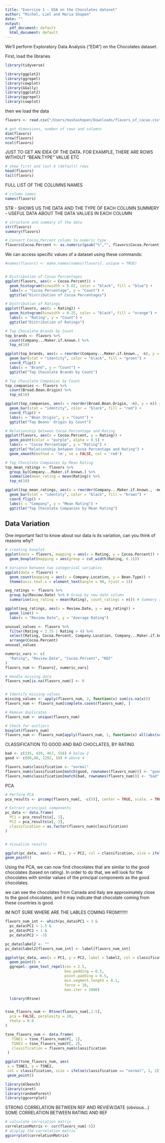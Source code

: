 ```yaml
---
title: "Exercise 1 - EDA on the Chocolates dataset"
author: "Michal, Liel and Maria Shopen"
date: ""
output:
  pdf_document: default
  html_document: default
---
```


We'll perform Exploratory Data Analysis ("EDA") on the Chocolates dataset.

First, load the libraries

```r
library(tidyverse)
```
```r
library(ggplot2)
library(ggrepel)
library(cowplot)
library(GGally)
library(ggplot2)
library(ggrepel)
library(cowplot)
```

then we load the data

```r

flavors <- read.csv("/Users/mashashopen/Downloads/flavors_of_cacao.csv", header = TRUE)

```



```r
# get dimensions, number of rows and columns
dim(flavors)
nrow(flavors) 
ncol(flavors)
```


JUST TO GET AN IDEA OF THE DATA. FOR EXAMPLE, THERE ARE ROWS WITHOUT "BEAN.TYPE" VALUE ETC

```r
# show first and last 6 (default) rows
head(flavors)
tail(flavors)

```
FULL LIST OF THE COLUMNS NAMES


```r
# column names
names(flavors)
```

STR - SHOWS US THE DATA AND THE TYPE OF EACH COLUMN
SUMMERY - USEFUL DATA ABOUT THE DATA VALUES IN EACH COLUMN

```r
# structure and summary of the data
str(flavors)
summary(flavors)
```


```r
# Convert Cocoa.Percent column to numeric type
flavors$Cocoa.Percent <- as.numeric(gsub("%","", flavors$Cocoa.Percent))
```




We can access specific values of a dataset using these commands:

```r

#names(flavors) <- make.names(names(flavors), unique = TRUE)



```


```r
# Distribution of Cocoa Percentages
ggplot(flavors, aes(x = Cocoa.Percent)) +
  geom_histogram(binwidth = 0.02, color = "black", fill = "blue") +
  labs(x = "Cocoa Percentage", y = "Count") +
  ggtitle("Distribution of Cocoa Percentages")

```

```r
# Distribution of Ratings
ggplot(flavors, aes(x = Rating)) +
  geom_histogram(binwidth = 0.25, color = "black", fill = "orange") +
  labs(x = "Rating", y = "Count") +
  ggtitle("Distribution of Ratings")
```

```r
# Top Chocolate Brands by Count
top_brands <- flavors %>% 
  count(Company...Maker.if.known.) %>% 
  top_n(10)
```


```r

ggplot(top_brands, aes(x = reorder(Company...Maker.if.known., -n), y = n)) +
  geom_bar(stat = "identity", color = "black", fill = "green") +
  coord_flip() +
  labs(x = "Brand", y = "Count") +
  ggtitle("Top Chocolate Brands by Count")

# Top Chocolate Companies by Count
top_companies <- flavors %>% 
  count(Broad.Bean.Origin) %>% 
  top_n(10)
```


```r
ggplot(top_companies, aes(x = reorder(Broad.Bean.Origin, -n), y = n)) +
  geom_bar(stat = "identity", color = "black", fill = "red") +
  coord_flip() +
  labs(x = "Bean Origin", y = "Count") +
  ggtitle("Top Beans' Origin by Count")

# Relationship between Cocoa Percentage and Rating
ggplot(flavors, aes(x = Cocoa.Percent, y = Rating)) +
  geom_point(color = "purple", alpha = 0.5) +
  labs(x = "Cocoa Percentage", y = "Rating") +
  ggtitle("Relationship between Cocoa Percentage and Rating") +
  geom_smooth(method = 'lm', se = FALSE, col = 'red')
```



```r

# Top Chocolate Companies by Mean Rating
top_mean_ratings <- flavors %>% 
  group_by(Company...Maker.if.known.) %>% 
  summarize(mean_rating = mean(Rating)) %>% 
  top_n(10)

ggplot(top_mean_ratings, aes(x = reorder(Company...Maker.if.known., -mean_rating), y = mean_rating)) +
  geom_bar(stat = "identity", color = "black", fill = "brown") +
  coord_flip() +
  labs(x = "Company", y = "Mean Rating") +
  ggtitle("Top Chocolate Companies by Mean Rating")


```


## Data Variation

One important fact to know about our data is its variation, can you think of reasons why? 




```r
# creating boxplot
ggplot(data = flavors, mapping = aes(x = Rating, y = Cocoa.Percent)) + 
  geom_boxplot(mapping = aes(group = cut_width(Rating, 0.1)))

# Variance between two categorical variables
ggplot(data = flavors) +
  geom_count(mapping = aes(x = Company.Location, y = Bean.Type)) +
  theme(axis.text.x = element_text(angle = 90, hjust = 1))

```



```r
avg_ratings <- flavors %>% 
  group_by(Review.Date) %>% # Group by new date column
  summarise(avg_rating = mean(Rating), count_ratings = n()) # Summary stats

ggplot(avg_ratings, aes(x = Review.Date, y = avg_rating)) +
  geom_line() +
  labs(x = "Review Date", y = "Average Rating")

```




```r
unusual_values <- flavors %>% 
  filter(Rating < 2.75 | Rating > 4) %>% 
  select(Rating, Cocoa.Percent, Company.Location, Company...Maker.if.known., Bean.Type) %>%
  arrange(Cocoa.Percent)
unusual_values
```




```r

numeric_vars <- c(
  "Rating", "Review.Date", "Cocoa.Percent", "REF"
)
flavors_num <- flavors[, numeric_vars]

# Handle missing data
flavors_num[is.na(flavors_num)] <- 0


# Identify missing values
missing_values <- apply(flavors_num, 2, function(x) sum(is.na(x)))
flavors_num <- flavors_num[complete.cases(flavors_num), ]

# Remove duplicates
flavors_num <- unique(flavors_num)

# Check for outliers
boxplot(flavors_num)
flavors_num <- flavors_num[apply(flavors_num, 1, function(x) all(abs(scale(x)) < 3)), ]

```
CLASSIFICATION TO GOOD AND BAD CHOCLATES, BY RATING

```r

bad <- c(335, 439, 467, 556) # below 2
good <- c(88,80, 1292, 58) # above 4

flavors_num$classification <- "normal"
flavors_num$classification[match(good, rownames(flavors_num))] <- "good"
flavors_num$classification[match(bad, rownames(flavors_num))] <- "bad"

```


PCA

```r

# Perform PCA
pca_results <- prcomp(flavors_num[, -c(5)], center = TRUE, scale. = TRUE)

# Extract principal components
pc_data <- data.frame(
  PC1 = pca_results$x[, 1],
  PC2 = pca_results$x[, 2],
  classification = as.factor(flavors_num$classification)
)


# Visualize results

ggplot(pc_data, aes(x = PC1, y = PC2, col = classification, size = ifelse(classification == "normal", 1, 2))) +
geom_point() 
```



Using the PCA, we can now find chocolates that are similar to the good chocolates (based on rating).
In order to do that, we will look for the chocolates with similar values of the principal components as the good chocolates.

we can see the chocolates from Canada and Italy are approximately close to the good chocolates, and it may indicate that chocolate coming from these countries is good.



##################### IM NOT SURE WHERE ARE THE LABLES COMING FROM!!!!!!!#############################

```r
flavors_num_int <- which(pc_data$PC1 < 3 &
  pc_data$PC1 > 1.5 &
  pc_data$PC2 < 1 &
  pc_data$PC2 > -3)

pc_data$label2 <- ""
pc_data$label2[flavors_num_int] <- label[flavors_num_int]

ggplot(pc_data, aes(x = PC1, y = PC2, label = label2, col = classification, size = ifelse(classification == "normal", 1, 2))) +
  geom_point() +
  ggrepel::geom_text_repel(cex = 2.5, 
                           box.padding = 0.5, 
                           point.padding = 0.5, 
                           min.segment.length = 0.1,
                           force = 10,
                           max.iter = 1000)
```


```r
  library(Rtsne)


tsne_flavors_num <- Rtsne(flavors_num[,1:5],
  pca = FALSE, perplexity = 10,
  theta = 0.0
)

tsne_flavors_num <- data.frame(
   TSNE1 = tsne_flavors_num$Y[, 1],
   TSNE2 = tsne_flavors_num$Y[, 2],
   classification = flavors_num$classification
 )

```


```r
ggplot(tsne_flavors_num, aes(
 x = TSNE1, y = TSNE2,
 col = classification, size = ifelse(classification == "normal", 1, 2))) +
 geom_point()
```




```r
library(mlbench) 
library(caret)
library(randomForest)
library(ggcorrplot)
```


STRONG CORRELATION BETWEEN REF AND REVIEW.DATE (obvious...)
SOME CORRELATION BETWEEN RATING AND REF

```r

# calculate correlation matrix
correlationMatrix <- cor(flavors_num[-5])
# display the correlation matrix
ggcorrplot(correlationMatrix)
```










